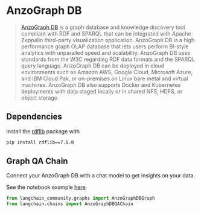 # AnzoGraph DB

>[AnzoGraph DB](https://docs.cambridgesemantics.com/anzograph/v3.1/userdoc/Home.htm) is a graph database and knowledge discovery tool compliant with RDF and SPARQL 
> that can be integrated with Apache Zeppelin third-party visualization application.
> AnzoGraph DB is a high performance graph OLAP database that lets users perform BI-style analytics with unparalled speed and scalability. 
> AnzoGraph DB uses standards from the W3C regarding RDF data formats and the SPARQL query language.
> AnzoGraph DB can be deployed in cloud environments such as Amazon AWS, Google Cloud, Microsoft Azure, and IBM Cloud Pak, or on-premises on Linux bare metal and virtual machines.
> AnzoGraph DB also supports Docker and Kubernetes deployments with data staged locally or in shared NFS, HDFS, or object storage. 


## Dependencies

Install the [rdflib](https://github.com/RDFLib/rdflib) package with
```bash
pip install rdflib==7.0.0
```

## Graph QA Chain

Connect your AnzoGraph DB with a chat model to get insights on your data.

See the notebook example [here](/docs/integrations/graphs/anzograph).

```python
from langchain_community.graphs import AnzoGraphDBGraph
from langchain.chains import AnzoGraphDBQAChain
```
